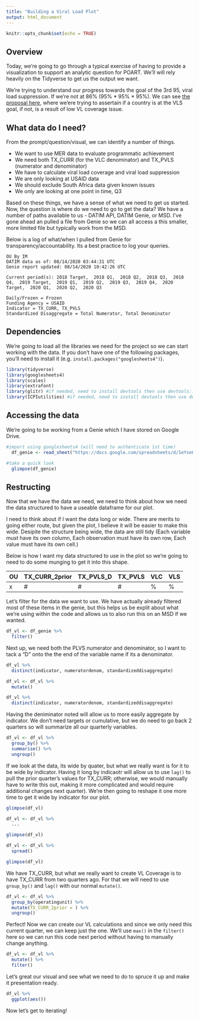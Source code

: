 ```yaml
---
title: "Building a Viral Load Plot"
output: html_document
---
```


```r
knitr::opts_chunk$set(echo = TRUE)
```

## Overview

Today, we're going to go through a typical exercise of having to provide a visualization to support an analytic question for POART. We'll will rely heavily on the Tidyverse to get us the output we want.

We're trying to understand our progress towards the goal of the 3rd 95, viral load suppression. If we're not at 86% (95% * 95% * 95%). We can see [the proposal here](https://user-images.githubusercontent.com/8933069/91723198-62ce4480-eb69-11ea-94ae-5c0b300c16c8.png), where we'ere trying to assertain if a country is at the VLS goal, if not, is a result of low VL coverage issue.


## What data do I need?

From the prompt/question/visual, we can identify a number of things.

  - We want to use MER data to evaluate programmatic achievement
  - We need both TX_CURR (for the VLC denominator) and TX_PVLS (numerator and denominator)
  - We have to calculate viral load coverage and viral load suppression
  - We are only looking at USAID data
  - We should exclude South Africa data given known issues
  - We only are looking at one point in time, Q3

Based on these things, we have a sense of what we need to get us started. Now, the question is where do we need to go to get the data? We have a number of paths available to us - DATIM API, DATIM Genie, or MSD. I've gone ahead an pulled a file from Genie so we can all access a this smaller, more limited file but typically work from the MSD.

Below is a log of what/when I pulled from Genie for transparency/accountability. Its a best practice to log your queries.

```
OU By IM
DATIM data as of: 08/14/2020 03:44:31 UTC
Genie report updated: 08/14/2020 10:42:26 UTC

Current period(s): 2018 Target,  2018 Q1,  2018 Q2,  2018 Q3,  2018 Q4,  2019 Target,  2019 Q1,  2019 Q2,  2019 Q3,  2019 Q4,  2020 Target,  2020 Q1,  2020 Q2,  2020 Q3 

Daily/Frozen = Frozen
Funding Agency = USAID
Indicator = TX_CURR, TX_PVLS
Standardized Disaggregate = Total Numerator, Total Denominator
```


## Dependencies

We're going to load all the libraries we need for the project so we can start working with the data. If you don't have one of the following packages, you'll need to install it (e.g. `install.packages("googlesheets4")`).

```r
library(tidyverse)
library(googlesheets4)
library(scales)
library(extrafont)
library(glitr) #if needed, need to install devtools then use devtools::install_github("USAID-OHA-SI/glitr")
library(ICPIutilities) #if needed, need to install devtools then use devtools::install_github("ICPI/ICPIutilities")
```

## Accessing the data

We're going to be working from a Genie which I have stored on Google Drive. 

```r
#import using googlesheets4 (will need to authenticate 1st time)
  df_genie <- read_sheet("https://docs.google.com/spreadsheets/d/1eYse69tc3Vn7JqB0nPT8kzrkD8le41Vrw_w1BJwXKPU/edit?usp=sharing")

#take a quick look
  glimpse(df_genie)
```

## Restructing

Now that we have the data we need, we need to think about how we need the data structured to have a useable dataframe for our plot. 

I need to think about if I want the data long or wide. There are merits to going either route, but given the plot, I believe it will be easier to make this wide. Desipite the structure being wide, the data are still tidy (Each variable must have its own column, Each observation must have its own row, Each value must have its own cell.)

Below is how I want my data structured to use in the plot so we're going to need to do some munging to get it into this shape.


| OU | TX_CURR_2prior | TX_PVLS_D | TX_PVLS | VLC | VLS |
|----|----------------|-----------|---------|-----|-----|
| x  | #              | #         | #       | %   | %   |



Let's filter for the data we want to use. We have actually already filtered most of these items in the genie, but this helps us be explit about what we're using within the code and allows us to also run this on an MSD if we wanted.

```r
df_vl <- df_genie %>% 
  filter()
```

Next up, we need both the PLVS numerator and denominator, so I want to tack a "D" onto the the end of the variable name if its a denominator.

```r
df_vl %>% 
  distinct(indicator, numeratordenom, standardizeddisaggregate)

df_vl <- df_vl %>% 
  mutate()

df_vl %>% 
  distinct(indicator, numeratordenom, standardizeddisaggregate)
```

Having the deniminator noted will allow us to more easily aggregate by indicator. We don't need targets or cumulative, but we do need to go back 2 quarters so will summarize all our quarterly variables.

```r
df_vl <- df_vl %>% 
  group_by() %>% 
  summarise() %>% 
  ungroup()
```

If we look at the data, its wide by quater, but what we really want is for it to be wide by indicator.  Having it long by indicaotr will allow us to use `lag()` to pull the prior quarter's values for TX_CURR; otherwise, we would manually have to write this out, making it more complicated and would require additional changes next quarter). We're then going to reshape it one more time to get it wide by indicator for our plot.

```r
glimpse(df_vl)

df_vl <- df_vl %>% 
  ...

glimpse(df_vl)

df_vl <- df_vl %>% 
  spread()

glimpse(df_vl)
```

We have TX_CURR, but what we really want to create VL Coverage is to have TX_CURR from two quarters ago. For that we will need to use `group_by()` and `lag()` with our normal `mutate()`.

```r
df_vl <- df_vl %>%
  group_by(operatingunit) %>%
  mutate(TX_CURR_2prior = ) %>% 
  ungroup()
```

Perfect! Now we can create our VL calculations and since we only need this current quarter, we can keep just the one. We'll use `max()` in the `filter()` here so we can run this code next period without having to manually change anything.

```r
df_vl <- df_vl %>% 
  mutate() %>% 
  filter()
```

Let's great our visual and see what we need to do to spruce it up and make it presentation ready.

```r
df_vl %>% 
  ggplot(aes())
```

Now let's get to iterating!